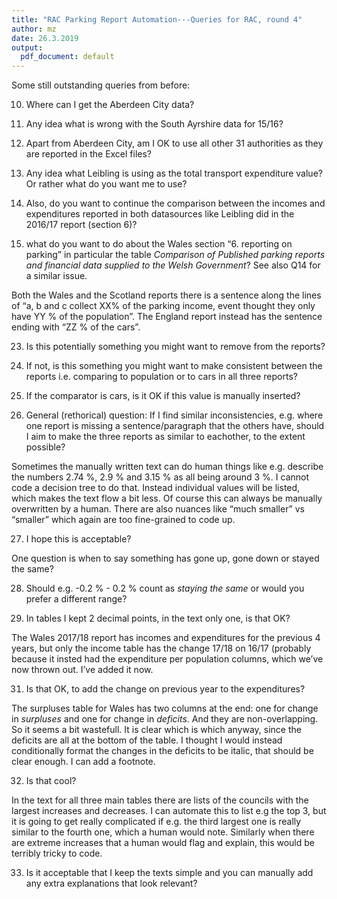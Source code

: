 ```yaml
---
title: "RAC Parking Report Automation---Queries for RAC, round 4"
author: mz
date: 26.3.2019
output:
  pdf_document: default
---
```


Some still outstanding queries from before: 

10. Where can I get the Aberdeen City data?

11. Any idea what is wrong with the South Ayrshire data for 15/16?

12. Apart from Aberdeen City, am I OK to use all other 31 authorities as they are reported in the Excel files?

13. Any idea what Leibling is using as the total transport expenditure value? Or rather what do you want  me to use?

14. Also, do you want to continue the comparison between the incomes and expenditures reported in both datasources like Leibling did in the 2016/17 report (section 6)?

22. what do you want to do about the Wales section "6. reporting on parking" in particular the table *Comparison of Published parking reports and financial data supplied to the Welsh Government*? See also Q14 for a similar issue. 

Both the Wales and the Scotland reports there is a sentence along the lines of "a, b and c collect XX% of the parking income, event thought they only have YY % of the population". The England report instead has the sentence ending with "ZZ % of the cars". 

23. Is this potentially something you might want to remove from the reports?

24. If not, is this something you might want to make consistent between the reports i.e. comparing to population or to cars in all three reports?

25. If the comparator is cars, is it OK if this value is manually inserted?

26. General (rethorical) question: If I find similar inconsistencies, e.g. where one report is missing a sentence/paragraph that the others have, should I aim to make the three reports as similar to eachother, to the extent possible? 
 
Sometimes the manually written text can do human things like e.g. describe the numbers 2.74 %, 2.9 % and 3.15 % as all being around 3 %. I cannot code a decision tree to do that. Instead individual values will be listed, which makes the text flow a bit less. Of course this can always be manually overwritten by a human. There are also nuances like "much smaller" vs "smaller" which again are too fine-grained to code up. 

27. I hope this is acceptable?

One question is when to say something has gone up, gone down or stayed the same?

28. Should e.g. -0.2 % - 0.2 % count as *staying the same* or would you prefer a different range?

29. In tables I kept 2 decimal points, in the text only one, is that OK?

The Wales 2017/18 report has incomes and expenditures for the previous 4 years, but only the income table has the change 17/18 on 16/17 (probably because it insted had the expenditure per population columns, which we've now thrown out. I've added it now.

31. Is that OK, to add the change on previous year to the expenditures?

The surpluses table for Wales has two columns at the end: one for change in *surpluses* and one for change in *deficits*. And they are non-overlapping. So it seems a bit wastefull. It is clear which is which anyway, since the deficits are all at the bottom of the table. I thought I would instead conditionally format the changes in the deficits to be italic, that should be clear enough. I can add a footnote.

32. Is that cool?

In the text for all three main tables there are lists of the councils with the largest increases and decreases. I can automate this to list e.g the top 3, but it is going to get really complicated if e.g. the third largest one is really similar to the fourth one, which a human would note. Similarly when there are extreme increases that a human would flag and explain, this would be terribly tricky to code. 

33. Is it acceptable that I keep the texts simple and you can manually add any extra explanations that look relevant?




